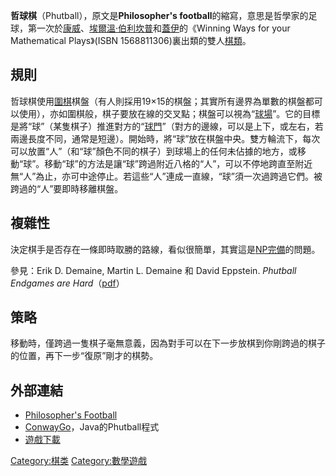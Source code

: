 '''哲球棋'''（Phutball），原文是'''Philosopher's football'''的縮寫，意思是哲學家的足球，第一次於[[詹·何頓·康威|康威]]、[[埃爾溫·伯利坎普|埃爾溫·伯利坎普]]和[[理查德·蓋伊|蓋伊]]的《Winning Ways for your Mathematical Plays》(ISBN 1568811306)裏出類的雙人[[棋類|棋類]]。

==規則==
哲球棋使用[[圍棋|圍棋]]棋盤（有人則採用19×15的棋盤；其實所有邊界為單數的棋盤都可以使用），亦如圍棋般，棋子要放在線的交叉點；棋盤可以視為“[[球場|球場]]”。它的目標是將“球”（某隻棋子）推進對方的“[[球門|球門]]”（對方的邊線，可以是上下，或左右，若兩邊長度不同，通常是短邊）。開始時，將“球”放在棋盤中央。雙方輪流下，每次可以放置“人”（和“球”顏色不同的棋子）到球場上的任何未佔據的地方，或移動“球”。移動“球”的方法是讓“球”跨過附近八格的“人”，可以不停地跨直至附近無“人”為止，亦可中途停止。若這些“人”連成一直線，“球”須一次過跨過它們。被跨過的“人”要即時移離棋盤。

==複雜性==
決定棋手是否存在一條即時取勝的路線，看似很簡單，其實這是[[NP完備|NP完備]]的問題。

參見：Erik D. Demaine, Martin L. Demaine 和 David Eppstein. ''Phutball Endgames are Hard''（[http://www.msri.org/publications/books/Book42/files/dephut.pdf pdf]{{Wayback|url=http://www.msri.org/publications/books/Book42/files/dephut.pdf |date=20100707013901 }}）

==策略==
移動時，僅跨過一隻棋子毫無意義，因為對手可以在下一步放棋到你剛跨過的棋子的位置，再下一步“復原”剛才的棋勢。

==外部連結==
* [http://senseis.xmp.net/?PhilosopherSFootball Philosopher's Football]{{Wayback|url=http://senseis.xmp.net/?PhilosopherSFootball |date=20200919191900 }}
* [http://conwaygo.sourceforge.net ConwayGo]{{Wayback|url=http://conwaygo.sourceforge.net/ |date=20171026060550 }}，Java的Phutball程式
* [http://www.zillionsofgames.com/cgi-bin/zilligames/submissions.cgi/1617?do=show;id=673 遊戲下載]
[[Category:棋类|Category:棋类]]
[[Category:數學遊戲|Category:數學遊戲]]